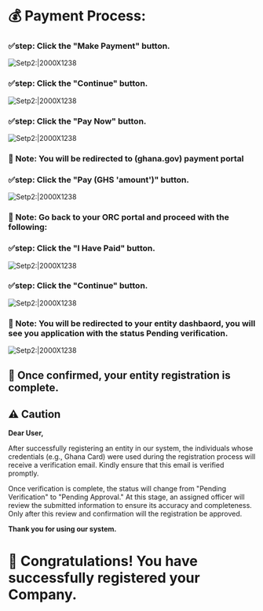 
# 💰 Payment Process:

### ✅step: Click the "Make Payment" button.

![Setp2:|2000X1238](/priv-limited41.png) 

### ✅step: Click the "Continue" button.

![Setp2:|2000X1238](/priv-limited42.png) 

### ✅step: Click the "Pay Now" button.

![Setp2:|2000X1238](/priv-limited43.png)  

### **📌 Note: You will be redirected to (ghana.gov) payment portal**

### ✅step: Click the "Pay (GHS 'amount')" button.

![Setp2:|2000X1238](/priv-limited44.png)

### **📌 Note: Go back to your ORC portal and proceed with the following:**

### ✅step: Click the "I Have Paid" button.

![Setp2:|2000X1238](/priv-limited45.png)

### ✅step: Click the "Continue" button.

![Setp2:|2000X1238](/priv-limited46.png)

### **📌 Note: You will be redirected to your entity dashbaord, you will see you application with the status Pending verification.**

![Setp2:|2000X1238](/priv-limited47.png)



## 🎉 Once confirmed, your entity registration is complete.


## ⚠️ Caution

**Dear User,**

After successfully registering an entity in our system, the individuals whose credentials (e.g., Ghana Card) were used during the registration process will receive a verification email. Kindly ensure that this email is verified promptly.

Once verification is complete, the status will change from "Pending Verification" to "Pending Approval." At this stage, an assigned officer will review the submitted information to ensure its accuracy and completeness. Only after this review and confirmation will the registration be approved.

**Thank you for using our system.**

# 🎊 Congratulations! You have successfully registered your Company.
